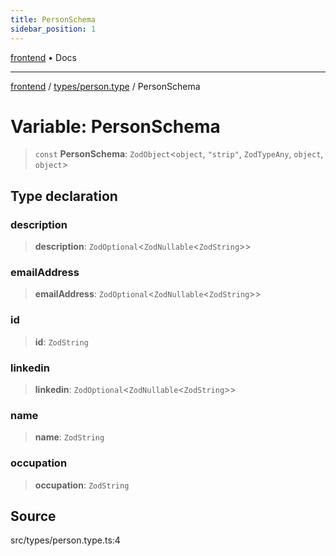 ```yaml
---
title: PersonSchema
sidebar_position: 1
---
```


[frontend](../../..) • Docs

***

[frontend](../../..) / [types/person.type](..) / PersonSchema

# Variable: PersonSchema

> `const` **PersonSchema**: `ZodObject`\<`object`, `"strip"`, `ZodTypeAny`, `object`, `object`\>

## Type declaration

### description

> **description**: `ZodOptional`\<`ZodNullable`\<`ZodString`\>\>

### emailAddress

> **emailAddress**: `ZodOptional`\<`ZodNullable`\<`ZodString`\>\>

### id

> **id**: `ZodString`

### linkedin

> **linkedin**: `ZodOptional`\<`ZodNullable`\<`ZodString`\>\>

### name

> **name**: `ZodString`

### occupation

> **occupation**: `ZodString`

## Source

src/types/person.type.ts:4
